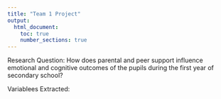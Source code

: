 ```yaml
---
title: "Team 1 Project"
output:
  html_document:
    toc: true
    number_sections: true
---
```

    
Research Question: How does parental and peer support influence emotional and cognitive outcomes of the pupils during the first year of secondary school?

Variablees Extracted: